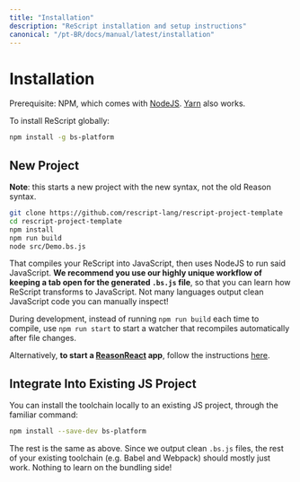 ```yaml
---
title: "Installation"
description: "ReScript installation and setup instructions"
canonical: "/pt-BR/docs/manual/latest/installation"
---
```


# Installation

Prerequisite: NPM, which comes with [NodeJS](https://nodejs.org/en/). [Yarn](https://yarnpkg.com/en/) also works.

To install ReScript globally:

```sh
npm install -g bs-platform
```

## New Project

**Note**: this starts a new project with the new syntax, not the old Reason syntax.

```sh
git clone https://github.com/rescript-lang/rescript-project-template
cd rescript-project-template
npm install
npm run build
node src/Demo.bs.js
```

<!-- TODO: rescript template -->

That compiles your ReScript into JavaScript, then uses NodeJS to run said JavaScript. **We recommend you use our highly unique workflow of keeping a tab open for the generated `.bs.js` file**, so that you can learn how ReScript transforms to JavaScript. Not many languages output clean JavaScript code you can manually inspect!

During development, instead of running `npm run build` each time to compile, use `npm run start` to start a watcher that recompiles automatically after file changes.

Alternatively, **to start a [ReasonReact](https://reasonml.github.io/reason-react/en/) app**, follow the instructions [here](https://reasonml.github.io/reason-react/docs/en/installation).

## Integrate Into Existing JS Project

You can install the toolchain locally to an existing JS project, through the familiar command:

```sh
npm install --save-dev bs-platform
```

The rest is the same as above. Since we output clean `.bs.js` files, the rest of your existing toolchain (e.g. Babel and Webpack) should mostly just work. Nothing to learn on the bundling side!
